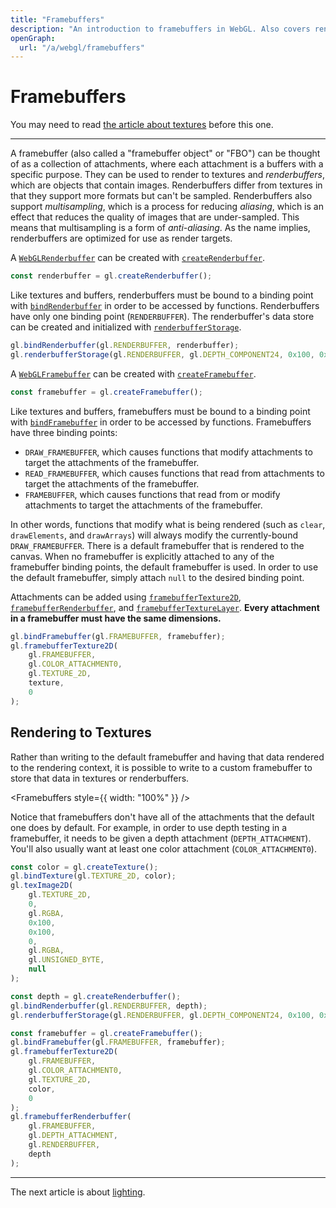 ```yaml
---
title: "Framebuffers"
description: "An introduction to framebuffers in WebGL. Also covers renderbuffers, attachments, and rendering to textures."
openGraph:
  url: "/a/webgl/framebuffers"
---
```



# Framebuffers

You may need to read [the article about textures](/a/webgl/textures) before this one.

---

A framebuffer (also called a "framebuffer object" or "FBO") can be thought of as a collection of attachments, where each attachment is a buffers with a specific purpose. They can be used to render to textures and _renderbuffers_, which are objects that contain images. Renderbuffers differ from textures in that they support more formats but can't be sampled. Renderbuffers also support _multisampling_, which is a process for reducing _aliasing_, which is an effect that reduces the quality of images that are under-sampled. This means that multisampling is a form of _anti-aliasing_. As the name implies, renderbuffers are optimized for use as render targets.

A [`WebGLRenderbuffer`](https://developer.mozilla.org/en-US/docs/Web/API/WebGLRenderbuffer) can be created with [`createRenderbuffer`](https://developer.mozilla.org/en-US/docs/Web/API/WebGLRenderingContext/createRenderbuffer).

```js
const renderbuffer = gl.createRenderbuffer();
```

Like textures and buffers, renderbuffers must be bound to a binding point with [`bindRenderbuffer`](https://developer.mozilla.org/en-US/docs/Web/API/WebGLRenderingContext/bindRenderbuffer) in order to be accessed by functions. Renderbuffers have only one binding point (`RENDERBUFFER`). The renderbuffer's data store can be created and initialized with [`renderbufferStorage`](https://developer.mozilla.org/en-US/docs/Web/API/WebGLRenderingContext/renderbufferStorage).

```js
gl.bindRenderbuffer(gl.RENDERBUFFER, renderbuffer);
gl.renderbufferStorage(gl.RENDERBUFFER, gl.DEPTH_COMPONENT24, 0x100, 0x100);
```

A [`WebGLFramebuffer`](https://developer.mozilla.org/en-US/docs/Web/API/WebGLFramebuffer) can be created with [`createFramebuffer`](https://developer.mozilla.org/en-US/docs/Web/API/WebGLRenderingContext/createFramebuffer).

```js
const framebuffer = gl.createFramebuffer();
```

Like textures and buffers, framebuffers must be bound to a binding point with [`bindFramebuffer`](https://developer.mozilla.org/en-US/docs/Web/API/WebGLRenderingContext/bindFramebuffer) in order to be accessed by functions. Framebuffers have three binding points:

- `DRAW_FRAMEBUFFER`, which causes functions that modify attachments to target the attachments of the framebuffer.
- `READ_FRAMEBUFFER`, which causes functions that read from attachments to target the attachments of the framebuffer.
- `FRAMEBUFFER`, which causes functions that read from or modify attachments to target the attachments of the framebuffer.

In other words, functions that modify what is being rendered (such as `clear`, `drawElements`, and `drawArrays`) will always modify the currently-bound `DRAW_FRAMEBUFFER`. There is a default framebuffer that is rendered to the canvas. When no framebuffer is explicitly attached to any of the framebuffer binding points, the default framebuffer is used. In order to use the default framebuffer, simply attach `null` to the desired binding point.

Attachments can be added using [`framebufferTexture2D`](https://developer.mozilla.org/en-US/docs/Web/API/WebGLRenderingContext/framebufferTexture2D), [`framebufferRenderbuffer`](https://developer.mozilla.org/en-US/docs/Web/API/WebGLRenderingContext/framebufferRenderbuffer), and [`framebufferTextureLayer`](https://developer.mozilla.org/en-US/docs/Web/API/WebGL2RenderingContext/framebufferTextureLayer). **Every attachment in a framebuffer must have the same dimensions.**

```js
gl.bindFramebuffer(gl.FRAMEBUFFER, framebuffer);
gl.framebufferTexture2D(
	gl.FRAMEBUFFER,
	gl.COLOR_ATTACHMENT0,
	gl.TEXTURE_2D,
	texture,
	0
);
```

## Rendering to Textures

Rather than writing to the default framebuffer and having that data rendered to the rendering context, it is possible to write to a custom framebuffer to store that data in textures or renderbuffers.

<Framebuffers style={{ width: "100%" }} />

Notice that framebuffers don't have all of the attachments that the default one does by default. For example, in order to use depth testing in a framebuffer, it needs to be given a depth attachment (`DEPTH_ATTACHMENT`). You'll also usually want at least one color attachment (`COLOR_ATTACHMENT0`).

```js
const color = gl.createTexture();
gl.bindTexture(gl.TEXTURE_2D, color);
gl.texImage2D(
	gl.TEXTURE_2D,
	0,
	gl.RGBA,
	0x100,
	0x100,
	0,
	gl.RGBA,
	gl.UNSIGNED_BYTE,
	null
);

const depth = gl.createRenderbuffer();
gl.bindRenderbuffer(gl.RENDERBUFFER, depth);
gl.renderbufferStorage(gl.RENDERBUFFER, gl.DEPTH_COMPONENT24, 0x100, 0x100);

const framebuffer = gl.createFramebuffer();
gl.bindFramebuffer(gl.FRAMEBUFFER, framebuffer);
gl.framebufferTexture2D(
	gl.FRAMEBUFFER,
	gl.COLOR_ATTACHMENT0,
	gl.TEXTURE_2D,
	color,
	0
);
gl.framebufferRenderbuffer(
	gl.FRAMEBUFFER,
	gl.DEPTH_ATTACHMENT,
	gl.RENDERBUFFER,
	depth
);
```

---

The next article is about [lighting](/a/webgl/lighting).
